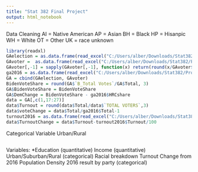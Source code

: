 ```yaml
---
title: "Stat 382 Final Project"
output: html_notebook
---
```

Data Cleaning
AI = Native American
AP = Asian
BH = Black
HP = Hisanpic
WH = White
OT = Other
UK = race unknown
```r
library(readxl)
GAelection = as.data.frame(read_excel("C:/Users/alber/Downloads/Stat382/Project4/Georgia.xlsx"))[-160,]
GAvoter =  as.data.frame(read_excel("C:/Users/alber/Downloads/Stat382/Project4/Active_Voters_by_Race_Gender_as_of_November_1_2020.xlsx"))[-160,c(-1:-23)]
GAvoter[,-1] = sapply(GAvoter[,-1], function(x) return(round(x/GAvoter$`TOTAL VOTERS`,4)))
ga2016 = as.data.frame(read_excel("C:/Users/alber/Downloads/Stat382/Project4/GA2016.xlsx"))
GA = cbind(GAelection, GAvoter)
BidenVoteShare = round(GA$`B_Total Votes`/GA$Total, 3)
GA$BidenVoteShare = BidenVoteShare
GA$DemChange = BidenVoteShare - ga2016$HRCshare
data = GA[,c(1,17:27)]
data$Turnout = round(data$Total/data$`TOTAL VOTERS`,3)
data$voteChange = data$Total/ga2016$Total-1
turnout2016 = as.data.frame(read_excel("C:/Users/alber/Downloads/Stat382/Project4/gaTurnout2016.xlsx"))
data$TurnoutChange = data$Turnout-turnout2016$Turnout/100
```
Categorical Variable
Urban/Rural
```r

```
Variables:
*Education (quantitative)
Income (quantitative)
Urban/Suburban/Rural (categorical)
Racial breakdown
Turnout
Change from 2016
Population Density
2016 result by party (categorical)
